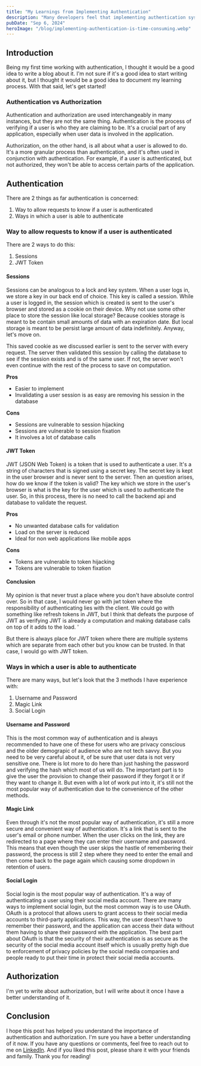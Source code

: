 ```yaml
---
title: "My Learnings from Implementing Authentication"
description: "Many developers feel that implementing authentication system in their app is easy. However, here are my learnings from dealing with edge cases"
pubDate: "Sep 6, 2024"
heroImage: "/blog/implementing-authentication-is-time-consuming.webp"
---
```


## Introduction

Being my first time working with authentication, I thought it would be a good idea to write a blog about it. I'm not sure if it's a good idea to start writing about it, but I thought it would be a good idea to document my learning process. With that said, let's get started!

### Authentication vs Authorization

Authentication and authorization are used interchangeably in many instances, but they are not the same thing. Authentication is the process of verifying if a user is who they are claiming to be. It's a crucial part of any application, especially when user data is involved in the application.

Authorization, on the other hand, is all about what a user is allowed to do. It's a more granular process than authentication, and it's often used in conjunction with authentication. For example, if a user is authenticated, but not authorized, they won't be able to access certain parts of the application.

## Authentication

There are 2 things as far authentication is concerned:

1. Way to allow requests to know if a user is authenticated
2. Ways in which a user is able to authenticate

### Way to allow requests to know if a user is authenticated

There are 2 ways to do this:

1. Sessions
2. JWT Token

#### Sessions

Sessions can be analogous to a lock and key system. When a user logs in, we store a key in our back end of choice. This key is called a session. While a user is logged in, the session which is created is sent to the user's browser and stored as a cookie on their device. Why not use some other place to store the session like local storage? Because cookies storage is meant to be contain small amounts of data with an expiration date. But local storage is meant to be persist large amount of data indefinitely. Anyway, let's move on.

This saved cookie as we discussed earlier is sent to the server with every request. The server then validated this session by calling the database to see if the session exists and is of the same user. If not, the server won't even continue with the rest of the process to save on computation.

**Pros**

- Easier to implement
- Invalidating a user session is as easy are removing his session in the database

**Cons**

- Sessions are vulnerable to session hijacking
- Sessions are vulnerable to session fixation
- It involves a lot of database calls

#### JWT Token

JWT (JSON Web Token) is a token that is used to authenticate a user. It's a string of characters that is signed using a secret key. The secret key is kept in the user browser and is never sent to the server. Then an question arises, how do we know if the token is valid? The key which we store in the user's browser is what is the key for the user which is used to authenticate the user. So, in this process, there is no need to call the backend api and database to validate the request.

**Pros**

- No unwanted database calls for validation
- Load on the server is reduced
- Ideal for non web applications like mobile apps

**Cons**

- Tokens are vulnerable to token hijacking
- Tokens are vulnerable to token fixation

#### Conclusion

My opinion is that never trust a place where you don't have absolute control over. So in that case, I would never go with jwt token where the responsibility of authenticating lies with the client. We could go with something like refresh tokens in JWT, but I think that defeats the purpose of JWT as verifying JWT is already a computation and making database calls on top of it adds to the load. '

But there is always place for JWT token where there are multiple systems which are separate from each other but you know can be trusted. In that case, I would go with JWT token.

### Ways in which a user is able to authenticate

There are many ways, but let's look that the 3 methods I have experience with:

1. Username and Password
2. Magic Link
3. Social Login

#### Username and Password

This is the most common way of authentication and is always recommended to have one of these for users who are privacy conscious and the older demograpic of audience who are not tech savvy. But you need to be very careful about it, of be sure that user data is not very sensitive one. There is lot more to do here than just hashing the password and verifying the hash which most of us will do. The important part is to give the user the provision to change their password if they forgot it or if they want to change it. But even with a lot of work put into it, it's still not the most popular way of authentication due to the convenience of the other methods.

#### Magic Link

Even through it's not the most popular way of authentication, it's still a more secure and convenient way of authentication. It's a link that is sent to the user's email or phone number. When the user clicks on the link, they are redirected to a page where they can enter their username and password. This means that even though the user skips the hastle of remembering their password, the process is still 2 step where they need to enter the email and then come back to the page again which causing some dropdown in retention of users.

#### Social Login

Social login is the most popular way of authentication. It's a way of authenticating a user using their social media account. There are many ways to implement social login, but the most common way is to use OAuth. OAuth is a protocol that allows users to grant access to their social media accounts to third-party applications. This way, the user doesn't have to remember their password, and the application can access their data without them having to share their password with the application. The best part about OAuth is that the security of their authentication is as secure as the security of the social media account itself which is usually pretty high due to enforcement of privacy policies by the social media companies and people ready to put their time in protect their social media accounts.

## Authorization

I'm yet to write about authorization, but I will write about it once I have a better understanding of it.

## Conclusion

I hope this post has helped you understand the importance of authentication and authorization. I'm sure you have a better understanding of it now. If you have any questions or comments, feel free to reach out to me on [LinkedIn](https://www.linkedin.com/in/sidarth-g/). And if you liked this post, please share it with your friends and family. Thank you for reading!
